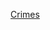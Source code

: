 {{Portal|俄羅斯}}
{{Year by category
|m=2
|c=0
|d=0
|y=4
|cat=俄羅斯罪案
|sortkey=Russia
|parent=俄羅斯各年罪案
|subcat=2004年各國罪案
}}

[[Category:2004年俄罗斯|Crimes]]